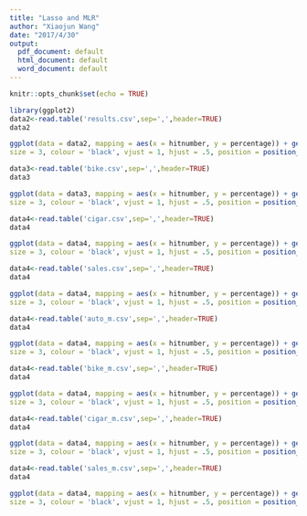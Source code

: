 ```yaml
---
title: "Lasso and MLR"
author: "Xiaojun Wang"
date: "2017/4/30"
output:
  pdf_document: default
  html_document: default
  word_document: default
---
```


```r
knitr::opts_chunk$set(echo = TRUE)
```


```r
library(ggplot2)
data2<-read.table('results.csv',sep=',',header=TRUE)
data2

ggplot(data = data2, mapping = aes(x = hitnumber, y = percentage)) + geom_bar(stat= 'identity',width= 0.3,fill='steelblue') + geom_text(mapping = aes(label = percentage),
size = 3, colour = 'black', vjust = 1, hjust = .5, position = position_dodge(0.9)) + ggtitle("Auto - Lasso coefficient")

```
```r
data3<-read.table('bike.csv',sep=',',header=TRUE)
data3

ggplot(data = data3, mapping = aes(x = hitnumber, y = percentage)) + geom_bar(stat= 'identity',width= 0.3,fill='steelblue') + geom_text(mapping = aes(label = percentage),
size = 3, colour = 'black', vjust = 1, hjust = .5, position = position_dodge(0.9)) + ggtitle("Bike sharing - Lasso coefficient")

```
```r
data4<-read.table('cigar.csv',sep=',',header=TRUE)
data4

ggplot(data = data4, mapping = aes(x = hitnumber, y = percentage)) + geom_bar(stat= 'identity',width= 0.3,fill='steelblue') + geom_text(mapping = aes(label = percentage),
size = 3, colour = 'black', vjust = 1, hjust = .5, position = position_dodge(0.9)) + ggtitle("Cigar - Lasso coefficient")

```
```r
data4<-read.table('sales.csv',sep=',',header=TRUE)
data4

ggplot(data = data4, mapping = aes(x = hitnumber, y = percentage)) + geom_bar(stat= 'identity',width= 0.3,fill='steelblue') + geom_text(mapping = aes(label = percentage),
size = 3, colour = 'black', vjust = 1, hjust = .5, position = position_dodge(0.9)) + ggtitle("Sales - Lasso coefficient")

```
```r
data4<-read.table('auto_m.csv',sep=',',header=TRUE)
data4

ggplot(data = data4, mapping = aes(x = hitnumber, y = percentage)) + geom_bar(stat= 'identity',position='dodge', width= 0.3,fill='steelblue') + geom_text(mapping = aes(label = percentage),
size = 3, colour = 'black', vjust = 1, hjust = .5, position = position_dodge(0.9)) + ggtitle("Auto - Multiple coefficient") + facet_wrap(~level)

```
```r
data4<-read.table('bike_m.csv',sep=',',header=TRUE)
data4

ggplot(data = data4, mapping = aes(x = hitnumber, y = percentage)) + geom_bar(stat= 'identity',position='dodge', width= 0.3,fill='steelblue') + geom_text(mapping = aes(label = percentage),
size = 3, colour = 'black', vjust = 1, hjust = .5, position = position_dodge(0.9)) + ggtitle("Bike - Multiple coefficient") + facet_wrap(~level)

```
```r
data4<-read.table('cigar_m.csv',sep=',',header=TRUE)
data4

ggplot(data = data4, mapping = aes(x = hitnumber, y = percentage)) + geom_bar(stat= 'identity',position='dodge', width= 0.3,fill='steelblue') + geom_text(mapping = aes(label = percentage),
size = 3, colour = 'black', vjust = 1, hjust = .5, position = position_dodge(0.9)) + ggtitle("Cigar - Multiple coefficient") + facet_wrap(~level)

```
```r
data4<-read.table('sales_m.csv',sep=',',header=TRUE)
data4

ggplot(data = data4, mapping = aes(x = hitnumber, y = percentage)) + geom_bar(stat= 'identity',position='dodge', width= 0.3,fill='steelblue') + geom_text(mapping = aes(label = percentage),
size = 3, colour = 'black', vjust = 1, hjust = .5, position = position_dodge(0.9)) + ggtitle("Sales - Multiple coefficient") + facet_wrap(~level)

```
